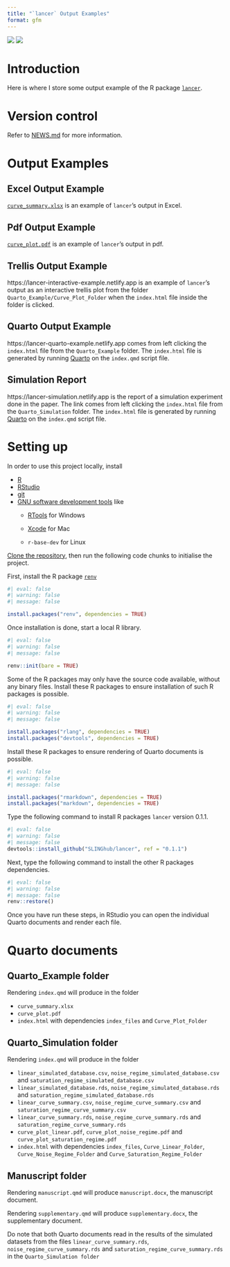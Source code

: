 ```yaml
---
title: "`lancer` Output Examples"
format: gfm
---
```


[![](https://img.shields.io/badge/doi-10.6084/m9.figshare.21965324-blue.svg?style=flat&labelColor=whitesmoke&logo=data%253Aimage%252Fpng%253Bbase64%252CiVBORw0KGgoAAAANSUhEUgAAAB8AAAAfCAYAAAAfrhY5AAAJsklEQVR42qWXd1DTaRrHf%252BiB2Hdt5zhrAUKz4IKEYu9IGiGFFJJQ0gkJCAKiWFDWBRdFhCQUF3UVdeVcRQEBxUI3yY9iEnQHb3bdW1fPubnyz%252F11M7lvEHfOQee2ZOYzPyDv%252B3yf9%252Fk95YX4fx%252BltfUt08GcFEuPR4U9hDDZ%252FVngIlhb%252FSiI6InkTgLzgDcgfvtnovhH4BzoVlrbwr55QnhCtBW4QHXnFrZbPBaQoBh4%252FSYH2EnpBEtqcDMVzB93wA%252F8AFwa23XFGcc8CkT3mxz%252BfXWtq9T9IQlLIXYEuHojudb%252BCM7Hgdq8ydi%252FAHiBXyY%252BLjwFlAEnS6Jnar%252FvnQVhvdzasad0eKvWZKe8hvDB2ofLZ%252FZEcWsh%252BhyIuyO5Bxs2iZIE4nRv7NWAb0EO8AC%252FWPxjYAWuOEX2MSXZVgPxzmRL3xKz3ScGpx6p6QnOx4mDIFqO0w6Q4fEhO5IzwxlSwyD2FYHzwAW%252BAZ4fEsf74gCumykwNHskLM7taQxLYjjIyy8MUtraGhTWdkfhkFJqtvuVl%252F9l2ZquDfEyrH8B0W06nnpH3JtIyRGpH1iJ6SfxDIHjRXHJmdQjLpfHeN54gnfFx4W9QRnovx%252FN20aXZeTD2J84hn3%252BqoF2Tqr14VqTPUCIcP%252B5%252Fly4qC%252BUL3sYxSvNj1NwsVYPsWdMUfomsdkYm3Tj0nbV0N1wRKwFe1MgKACDIBdMAhPE%252FwicwNWxll8Ag40w%252BFfhibJkGHmutjYeQ8gVlaN%252BjO51nDysa9TwNUFMqaGbKdRJZFfOJSp6mkRKsv0rRIpEVWjAvyFkxNOEpwvcAVPfEe%252Bl8ojeNTx3nXLBcWRrYGxSRjDEk0VlpxYrbe1ZmaQ5xuT0u3r%252B2qe5j0J5uytiZPGsRL2Jm32AldpxPUNJ3jmmsN4x62z1cXrbedXBQf2yvIFCeZrtyicZZG2U2nrrBJzYorI2EXLrvTfCSB43s41PKEvbZDEfQby6L4JTj%252FfIwam%252B4%252BwucBu%252BDgNK05Nle1rSt9HvR%252FKPC4U6LTfvUIaip1mjIa8fPzykii23h2eanT57zQ7fsyYH5QjywwlooAUcAdOh5QumgTHx6aAO7%252FL52eaQNEShrxfhL6albEDmfhGflrsT4tps8gTHNOJbeDeBlt0WJWDHSgxs6cW6lQqyg1FpD5ZVDfhn1HYFF1y4Eiaqa18pQf3zzYMBhcanlBjYfgWNayAf%252FASOgklu8bmgD7hADrk4cRlOL7NSOewEcbqSmaivT33QuFdHXj5sdvjlN5yMDrAECmdgDWG2L8P%252BAKLs9ZLZ7dJda%252BB4Xl84t7QvnKfvpXJv9obz2KgK8dXyqISyV0sXGZ0U47hOA%252FAiigbEMECJxC9aoKp86re5O5prxOlHkcksutSQJzxZRlPZmrOKhsQBF5zEZKybUC0vVjG8PqOnhOq46qyDTDnj5gZBriWCk4DvXrudQnXQmnXblebhAC2cCB6zIbM4PYgGl0elPSgIf3iFEA21aLdHYLHUQuVkpgi02SxFdrG862Y8ymYGMvXDzUmiX8DS5vKZyZlGmsSgQqfLub5RyLNS4zfDiZc9Edzh%252FtCE%252BX8j9k%252FqWB071rcZyMImne1SLkL4GRw4UPHMV3jjwEYpPG5uW5fAEot0aTSJnsGAwHJi2nvF1Y5OIqWziVCQd5NT7t6Q8guOSpgS%252Fa1dSRn8JGGaCD3BPXDyQRG4Bqhu8XrgAp0yy8DMSvvyVXDgJcJTcr1wQ2BvFKf65jqhvmxXUuDpGBlRvV36XvGjQzLi8KAKT2lYOnmxQPGorURSV0NhyTIuIyqOmKTMhQ%252BieEsgOgpc4KBbfDM4B3SIgFljvfHF6cef7qpyLBXAiQcXvg5l3Iunp%252FWv4dH6qFziO%252BL9PbrimQ9RY6MQphEfGUpOmma7KkGzuS8sPUFnCtIYcKCaI9EXo4HlQLgGrBjbiK5EqMj2AKWt9QWcIFMtnVvQVDQV9lXJJqdPVtUQpbh6gCI2Ov1nvZts7yYdsnvRgxiWFOtNJcOMVLn1vgptVi6qrNiFOfEjHCDB3J%252BHDLqUB77YgQGwX%252Fb1eYna3hGKdlqJKIyiE4nSbV8VFgxmxR4b5mVkkeUhMgs5YTi4ja2XZ009xJRHdkfwMi%252BfocaancuO7h%252FMlcLOa0V%252FSw6Dq47CumRQAKhgbOP8t%252BMTjuxjJGhXCY6XpmDDFqWlVYbQ1aDJ5Cptdw4oLbf3Ck%252BdWkVP0LpH7s9XLPXI%252FQX8ws%252Bj2In63IcRvOOo%252BTTjiN%252BlssfRsanW%252B3REVKoavBOAPTXABW4AL7e4NygHdpAKBscmlDh9Jysp4wxbnUNna3L3xBvyE1jyrGIkUHaqQMuxhHElV6oj1picvgL1QEuS5PyZTEaivqh5vUCKJqOuIgPFGESns8kyFk7%252FDxyima3cYxi%252FYOQCj%252F%252B9Ms2Ll%252Bhn4FmKnl7JkGXQGDKDAz9rUGL1TIlBpuJr9Be2JjK6qPzyDg495UxXYF7JY1qKimw9jWjF0iV6DRIqE%252B%252FeWG0J2ofmZTk0mLYVd4GLiFCOoKR0Cg727tWq981InYynvCuKW43aXgEjofVbxIqrm0VL76zlH3gQzWP3R3Bv9oXxclrlO7VVtgBRpSP4hMFWJ8BrUSBCJXC07l40X4jWuvtc42ofNCxtlX2JH6bdeojXgTh5TxOBKEyY5wvBE%252BACh8BtOPNPkApjoxi5h%252B%252FFMQQNpWvZaMH7MKFu5Ax8HoCQdmGkJrtnOiLHwD3uS5y8%252F2xTSDrE%252F4PT1yqtt6vGe8ldMBVMEPd6KwqiYECHDlfbvzphcWP%252BJiZuL5swoWQYlS%252Br7Yu5mNUiGD2retxBi9fl6RDGn4Ti9B1oyYy%252BMP5G87D%252FCpRlvdnuy0PY6RC8BzTA40NXqckQ9TaOUDywkYsudxJzPgyDoAWn%252BB6nEFbaVxxC6UXjJiuDkW9TWq7uRBOJocky9iMfUhGpv%252FdQuVVIuGjYqACbXf8aa%252BPeYNIHZsM7l4s5gAQuUAzRUoT51hnH3EWofXf2vkD5HJJ33vwE%252FaEWp36GHr6GpMaH4AAPuqM5eabH%252FhfG9zcCz4nN6cPinuAw6IHwtvyB%252FdO1toZciBaPh25U0ducR2PI3Zl7mokyLWKkSnEDOg1x5fCsJE9EKhH7HwFNhWMGMS7%252BqxyYsbHHRUDUH4I%252FAheQY7wujJNnFUH4KdCju83riuQeHU9WEqNzjsJFuF%252FdTDAZ%252FK7%252F1WaAU%252BAWymT59pVMT4g2AxcwNa0XEBDdBDpAPvgDIH73R25teeuAF5ime2Ul0OUIiG4GpSAEJeYW9wDTf43wfwHgHLKJoPznkwAAAABJRU5ErkJggg%253D%253D)](https://doi.org/10.6084/m9.figshare.21965324) [![](https://img.shields.io/badge/License-CC%20BY%204.0-yellow.svg)](https://creativecommons.org/licenses/by/4.0/)

# Introduction

Here is where I store some output example of the R package [`lancer`](https://github.com/SLINGhub/lancer).

# Version control

Refer to [NEWS.md](https://github.com/JauntyJJS/lancer_output/blob/main/NEWS.md) for more information.

# Output Examples

## Excel Output Example

[`curve_summary.xlsx`](https://raw.githubusercontent.com/JauntyJJS/lancer_output/main/curve_summary.xlsx) is an example of `lancer`'s output in Excel.

## Pdf Output Example

[`curve_plot.pdf`](https://raw.githubusercontent.com/JauntyJJS/lancer_output/main/curve_plot.pdf) is an example of `lancer`'s output in pdf.

## Trellis Output Example

https://lancer-interactive-example.netlify.app is an example of `lancer`'s output as an interactive trellis plot from the folder `Quarto_Example/Curve_Plot_Folder` when the `index.html` file inside the folder is clicked.

## Quarto Output Example

https://lancer-quarto-example.netlify.app comes from left clicking the `index.html` file from the `Quarto_Example` folder. The `index.html` file is generated by running [Quarto](https://quarto.org/) on the `index.qmd` script file.

## Simulation Report

https://lancer-simulation.netlify.app is the report of a simulation experiment done in the paper. The link comes from left clicking the `index.html` file from the `Quarto_Simulation` folder. The `index.html` file is generated by running [Quarto](https://quarto.org/) on the `index.qmd` script file.

# Setting up

In order to use this project locally, install

-   [R](https://cran.rstudio.com/)
-   [RStudio](https://posit.co/download/rstudio-desktop/)
-   [git](https://git-scm.com/)
-   [GNU software development tools](https://support.posit.co/hc/en-us/articles/200486498-Package-Development-Prerequisites) like
    -   [RTools](https://cran.rstudio.com/bin/windows/Rtools/) for Windows

    -   [Xcode](http://itunes.apple.com/us/app/xcode/id497799835?mt=12) for Mac

    -   `r-base-dev` for Linux

[Clone the repository](https://happygitwithr.com/existing-github-first.html#new-rstudio-project-via-git-clone), then run the following code chunks to initialise the project.

First, install the R package [`renv`](https://rstudio.github.io/renv/index.html)

```r
#| eval: false
#| warning: false
#| message: false

install.packages("renv", dependencies = TRUE)
```

Once installation is done, start a local R library.

```r
#| eval: false
#| warning: false
#| message: false

renv::init(bare = TRUE)
```

Some of the R packages may only have the source code available, without any binary files. Install these R packages to ensure installation of such R packages is possible.

```r
#| eval: false
#| warning: false
#| message: false

install.packages("rlang", dependencies = TRUE)
install.packages("devtools", dependencies = TRUE)
```

Install these R packages to ensure rendering of Quarto documents is possible.

```r
#| eval: false
#| warning: false
#| message: false

install.packages("rmarkdown", dependencies = TRUE)
install.packages("markdown", dependencies = TRUE)
```

Type the following command to install R packages `lancer` version 0.1.1.

```r
#| eval: false
#| warning: false
#| message: false
devtools::install_github("SLINGhub/lancer", ref = "0.1.1")
```

Next, type the following command to install the other R packages dependencies.

```r
#| eval: false
#| warning: false
#| message: false
renv::restore()
```

Once you have run these steps, in RStudio you can open the individual Quarto documents and render each file.

# Quarto documents

## Quarto_Example folder

Rendering `index.qmd` will produce in the folder

-    `curve_summary.xlsx`
-    `curve_plot.pdf`
-    `index.html` with dependencies `index_files` and `Curve_Plot_Folder`

## Quarto_Simulation folder

Rendering `index.qmd` will produce in the folder


-    `linear_simulated_database.csv`, `noise_regime_simulated_database.csv` and `saturation_regime_simulated_database.csv`
-    `linear_simulated_database.rds`, `noise_regime_simulated_database.rds` and `saturation_regime_simulated_database.rds`
-    `linear_curve_summary.csv`, `noise_regime_curve_summary.csv` and `saturation_regime_curve_summary.csv`
-    `linear_curve_summary.rds`, `noise_regime_curve_summary.rds` and `saturation_regime_curve_summary.rds`
-    `curve_plot_linear.pdf`, `curve_plot_noise_regime.pdf` and `curve_plot_saturation_regime.pdf`
-    `index.html` with dependencies `index_files`, `Curve_Linear_Folder`, `Curve_Noise_Regime_Folder` and `Curve_Saturation_Regime_Folder`

## Manuscript folder

Rendering `manuscript.qmd` will produce `manuscript.docx`, the manuscript document.

Rendering `supplementary.qmd` will produce `supplementary.docx`, the supplementary document. 

Do note that both Quarto documents read in the results of the simulated datasets from the files `linear_curve_summary.rds`, `noise_regime_curve_summary.rds` and `saturation_regime_curve_summary.rds` in the `Quarto_Simulation folder`
